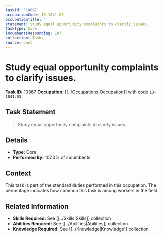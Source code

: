 ```yaml
---
taskId: '10867'
occupationCode: 13-1041.03
occupationTitle: ''
statement: Study equal opportunity complaints to clarify issues.
taskType: Core
incumbentsResponding: 107
collection: Tasks
source: onet
---
```

# Study equal opportunity complaints to clarify issues.

**Task ID:** 10867
**Occupation:** [[../Occupations|Occupation]] with code `13-1041.03`

## Task Statement

> Study equal opportunity complaints to clarify issues.

## Details

- **Type:** Core
- **Performed By:** 107.0% of incumbents

## Context

This task is part of the standard duties performed in this occupation. The percentage indicates how common this task is among workers in the field.

## Related Information

- **Skills Required:** See [[../Skills|Skills]] collection
- **Abilities Required:** See [[../Abilities|Abilities]] collection
- **Knowledge Required:** See [[../Knowledge|Knowledge]] collection

